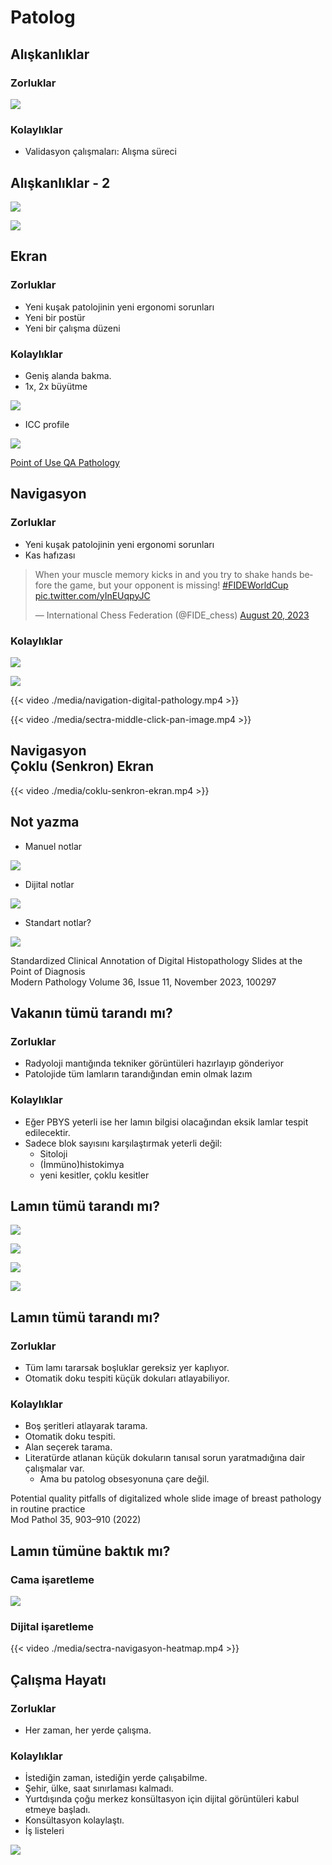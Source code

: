 # Patolog

## Alışkanlıklar


::: {.panel-tabset}

### Zorluklar

![](./media/patolog-cekinceler.png)


### Kolaylıklar

- Validasyon çalışmaları: Alışma süreci

:::

## Alışkanlıklar - 2

![](./media/dunyanin-en-acil-taramasi-2.png)

![](./media/tarama-suresi.JPG)

## Ekran

::: {.panel-tabset}

### Zorluklar

- Yeni kuşak patolojinin yeni ergonomi sorunları
- Yeni bir postür
- Yeni bir çalışma düzeni

### Kolaylıklar

- Geniş alanda bakma.
- 1x, 2x büyütme

![](./media/leeds-screen-test.png)

- ICC profile

![](./media/leeds-screen-test-2.png)


:::{.footer}
[Point of Use QA Pathology](https://www.virtualpathology.leeds.ac.uk/research/systems/pouqa/pathology/)
:::

:::



## Navigasyon


::: {.panel-tabset}

### Zorluklar

- Yeni kuşak patolojinin yeni ergonomi sorunları
- Kas hafızası 

<!-- [![](./media/magnus-muscle-memory.png)](https://twitter.com/FIDE_chess/status/1693220998202499482) -->

<blockquote class="twitter-tweet"><p lang="en" dir="ltr">When your muscle memory kicks in and you try to shake hands before the game, but your opponent is missing! <a href="https://twitter.com/hashtag/FIDEWorldCup?src=hash&amp;ref_src=twsrc%5Etfw">#FIDEWorldCup</a> <a href="https://t.co/yInEUqpyJC">pic.twitter.com/yInEUqpyJC</a></p>&mdash; International Chess Federation (@FIDE_chess) <a href="https://twitter.com/FIDE_chess/status/1693220998202499482?ref_src=twsrc%5Etfw">August 20, 2023</a></blockquote> <script async src="https://platform.twitter.com/widgets.js" charset="utf-8"></script>


### Kolaylıklar

![](./media/navigasyon-Conventional-Mouse-a-Trackballs-1-b-2-c-and-3-d-Vertical-Mouse-e.png)


![](./media/navigasyon-mouse.jpg)


<!-- {{< video https://www.youtube.com/embed/GFFK-d_Hua8 width="100%" >}} -->


{{< video ./media/navigation-digital-pathology.mp4 >}}


{{< video ./media/sectra-middle-click-pan-image.mp4 >}}


<!-- {{< video https://www.youtube.com/embed/PkWkjmghLAc width="100%" >}} -->


:::


## Navigasyon <br> Çoklu (Senkron) Ekran


{{< video ./media/coklu-senkron-ekran.mp4 >}}


## Not yazma

- Manuel notlar

![](./media/mapeye-not.png)


- Dijital notlar

![](./media/dijitale-not.jpg)



- Standart notlar?


![](./media/standardized-clinical-annotation.jpg)


::: {.footer}
Standardized Clinical Annotation of Digital Histopathology Slides at the Point of Diagnosis <br>
Modern Pathology Volume 36, Issue 11, November 2023, 100297
:::






## Vakanın tümü tarandı mı?


<!-- ![](./media/sectra-inceleme-etkinlik-izi.jpg) -->

::: {.panel-tabset}

### Zorluklar

- Radyoloji mantığında tekniker görüntüleri hazırlayıp gönderiyor
- Patolojide tüm lamların tarandığından emin olmak lazım


### Kolaylıklar

- Eğer PBYS yeterli ise her lamın bilgisi olacağından eksik lamlar tespit edilecektir.
- Sadece blok sayısını karşılaştırmak yeterli değil:
  - Sitoloji
  - (İmmüno)histokimya
  - yeni kesitler, çoklu kesitler


:::


## Lamın tümü tarandı mı?


![](./media/eksik-tarama.png)

![](./media/eksik-doku.png)

![](./media/eksik-doku-2.png)

![](./media/bosluklar.png)



## Lamın tümü tarandı mı?


::: {.panel-tabset}

### Zorluklar

- Tüm lamı tararsak boşluklar gereksiz yer kaplıyor. 
- Otomatik doku tespiti küçük dokuları atlayabiliyor. 

### Kolaylıklar

- Boş şeritleri atlayarak tarama.
- Otomatik doku tespiti. 
- Alan seçerek tarama. 
- Literatürde atlanan küçük dokuların tanısal sorun yaratmadığına dair çalışmalar var.
  - Ama bu patolog obsesyonuna çare değil. 


:::

:::{.footer}
Potential quality pitfalls of digitalized whole slide image of breast pathology in routine practice <br> Mod Pathol 35, 903–910 (2022)
:::




## Lamın tümüne baktık mı?

::: {.panel-tabset}

### Cama işaretleme

![](./media/navigasyon-preparat.jpg)


### Dijital işaretleme

{{< video ./media/sectra-navigasyon-heatmap.mp4 >}}


:::


## Çalışma Hayatı


::: {.panel-tabset}

### Zorluklar

- Her zaman, her yerde çalışma.


### Kolaylıklar

- İstediğin zaman, istediğin yerde çalışabilme.  
- Şehir, ülke, saat sınırlaması kalmadı. 
- Yurtdışında çoğu merkez konsültasyon için dijital görüntüleri kabul etmeye başladı. 
- Konsültasyon kolaylaştı. 
- İş listeleri

![](./media/is-listeleri.jpg)



:::

